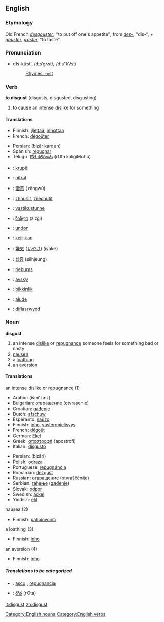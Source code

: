 ==English==
===Etymology===
Old French ''[[desgouster]]'', "to put off one's appetite", from ''[[des-]]'', "dis-", + ''[[gouster]]'', ''[[goster]]'', "to taste".

===Pronunciation===
*dĭs-kŭst', /dɪsˈgʌst/, /dIs"kVst/
*:[[Rhymes:English:-ʌst|Rhymes: -ʌst]]

===Verb===
'''to disgust''' (disgusts, disgusted, disgusting)
# to cause an [[intense]] [[dislike]] for something 

====Translations====
{{top}}
*Finnish: [[iljettää]], [[inhottaa]]
*French: [[dégoûter]]
{{mid}}
*Persian: {{FAchar|[[بیزار کردن]]}} (bizâr kardan)
*Spanish: [[repugnar]]
*Telugu: [[రోత కలిగించు]] (rOta kaligiMchu)
{{bottom}}

{{checktrans}}
*{{ttbc|Albanian}}: [[krupë]]
*{{ttbc|Azerbaijani}}: [[nifrәt]]
*{{ttbc|Chinese}}: [[憎恶]] (zēngwù)
*{{ttbc|Czech}}: [[zhnusit]], [[znechutit]]
*{{ttbc|Estonian}}: [[vastikustunne]]
*{{ttbc|Georgian}}: [[ზიზღი]] (zizği)
*{{ttbc|Hungarian}}: [[undor]]
*{{ttbc|Indonesian}}: [[kejijikan]]
*{{ttbc|Japanese}}: [[嫌気]] ([[いやけ]]) (iyake)
*{{ttbc|Korean}}: [[싫증]] (silhjeung)
*{{ttbc|Latvian}}: [[riebums]]
*{{ttbc|Norwegian}}: [[avsky]]
*{{ttbc|Turkish}}: [[bikkinlik]]
*{{ttbc|Uyghur}}: [[alude]]
*{{ttbc|Welsh}}: [[diflasrwydd]]

===Noun===
'''disgust'''
# an intense [[dislike]] or [[repugnance]] someone feels for something bad or nasty
# [[nausea]]
# a [[loathing]]
# an [[aversion]]

====Translations====
;an intense dislike or repugnance (1)
{{top}}
*Arabic: {{ARchar|[[اشمئزاز|إشمئزاز]]}} (išmi’zá:z) {{m}}
*Bulgarian: [[отвращение]] (otvraşenie) {{n}}
*Croatian: [[gađenje]] {{n}}
*Dutch: [[afschuw]]
*Esperanto: [[naŭzo]]
*Finnish: [[inho]], [[vastenmielisyys]]
*French: [[dégoût]] {{m}}
*German: [[Ekel]]
*Greek: [[αποστροφή]] (apostrofí) {{f}}
*Italian: [[disgusto]] {{m}}
{{mid}}
*Persian: {{FAchar|[[بیزاری]]}} (bizâri)
*Polish: [[odraza]] {{f}}
*Portuguese: [[repugnância]] {{f}}
*Romanian: [[dezgust]]
*Russian: [[отвращение]] (otvraščénije) {{n}}
*Serbian: [[гађење]] ([[gađenje]]) {{n}}
*Slovak: [[odpor]]
*Swedish: [[äckel]]
*Yiddish: [[ekl]]
{{bottom}}

;nausea (2)
{{top}}
*Finnish: [[pahoinvointi]]
{{mid}}
{{bottom}}

;a loathing (3)
{{top}}
*Finnish: [[inho]]
{{mid}}
{{bottom}}

;an aversion (4)
{{top}}
*Finnish: [[inho]]
{{mid}}
{{bottom}}

=====Translations to be categorized=====
{{checktrans}}
{{top}}
*{{ttbc|Spanish}}: [[asco]] {{m}}, [[repugnancia]] {{f}}
{{mid}}
*{{ttbc|Telugu}}: [[రోత]] (rOta)
{{bottom}}

[[Category:English nouns]]
[[Category:English verbs]]

[[it:disgust]]
[[zh:disgust]]